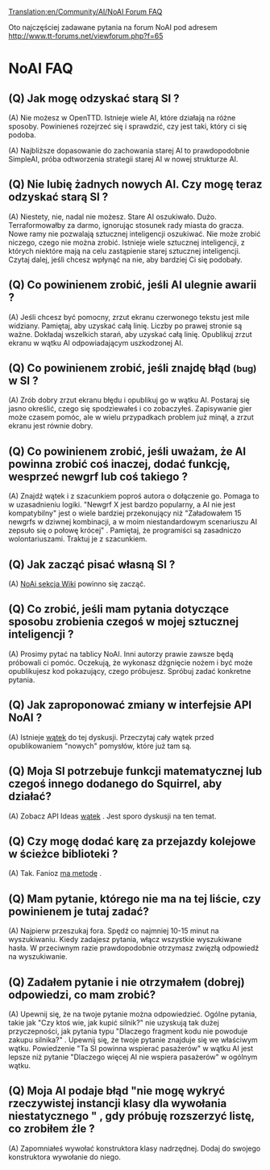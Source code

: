 [[Translation:en/Community/AI/NoAI Forum FAQ]]


<!--{{NoAI}}-->{{pl/NoAI}}

Oto najczęściej zadawane pytania na forum NoAI pod adresem http://www.tt-forums.net/viewforum.php?f=65

=NoAI FAQ=

==(Q) Jak mogę odzyskać starą SI ?==
(A) Nie możesz w OpenTTD. Istnieje wiele AI, które działają na różne sposoby. Powinieneś rozejrzeć się i sprawdzić, czy jest taki, który ci się podoba.

(A) Najbliższe dopasowanie do zachowania starej AI to prawdopodobnie SimpleAI, próba odtworzenia strategii starej AI w nowej strukturze AI.

==(Q) Nie lubię żadnych nowych AI. Czy mogę teraz odzyskać starą SI ? ==
(A) Niestety, nie, nadal nie możesz. Stare AI oszukiwało. Dużo. Terraformowałby za darmo, ignorując stosunek rady miasta do gracza. Nowe ramy nie pozwalają sztucznej inteligencji oszukiwać. Nie może zrobić niczego, czego nie można zrobić. Istnieje wiele sztucznej inteligencji, z których niektóre mają na celu zastąpienie starej sztucznej inteligencji. Czytaj dalej, jeśli chcesz wpłynąć na nie, aby bardziej Ci się podobały.

==(Q) Co powinienem zrobić, jeśli AI ulegnie awarii ?==
(A) Jeśli chcesz być pomocny, zrzut ekranu czerwonego tekstu jest mile widziany. Pamiętaj, aby uzyskać całą linię. Liczby po prawej stronie są ważne. Dokładaj wszelkich starań, aby uzyskać całą linię. Opublikuj zrzut ekranu w wątku AI odpowiadającym uszkodzonej AI.

==(Q) Co powinienem zrobić, jeśli znajdę błąd <small>(bug)</small> w SI ?==
(A) Zrób dobry zrzut ekranu błędu i opublikuj go w wątku AI. Postaraj się jasno określić, czego się spodziewałeś i co zobaczyłeś. Zapisywanie gier może czasem pomóc, ale w wielu przypadkach problem już minął, a zrzut ekranu jest równie dobry.


==(Q) Co powinienem zrobić, jeśli uważam, że AI powinna zrobić coś inaczej, dodać funkcję, wesprzeć newgrf lub coś takiego ?==
(A) Znajdź wątek i z szacunkiem poproś autora o dołączenie go. Pomaga to w uzasadnieniu logiki. "Newgrf X jest bardzo popularny, a AI nie jest kompatybilny" jest o wiele bardziej przekonujący niż "Załadowałem 15 newgrfs w dziwnej kombinacji, a w moim niestandardowym scenariuszu AI zepsuło się o połowę krócej" . Pamiętaj, że programiści są zasadniczo wolontariuszami. Traktuj je z szacunkiem.

==(Q) Jak zacząć pisać własną SI ?==
(A) [[pl/Development/Script/SI/Strona główna|NoAi sekcja Wiki]] powinno się zacząć.

==(Q) Co zrobić, jeśli mam pytania dotyczące sposobu zrobienia czegoś w mojej sztucznej inteligencji ?==
(A) Prosimy pytać na tablicy NoAI. Inni autorzy prawie zawsze będą próbowali ci pomóc. Oczekują, że wykonasz dźgnięcie nożem i być może opublikujesz kod pokazujący, czego próbujesz. Spróbuj zadać konkretne pytania.


==(Q) Jak zaproponować zmiany w interfejsie API NoAI ?==
(A) Istnieje [http://www.tt-forums.net/viewtopic.php?f=65&t=44249 wątek] do tej dyskusji. Przeczytaj cały wątek przed opublikowaniem "nowych" pomysłów, które już tam są.


==(Q) Moja SI potrzebuje funkcji matematycznej lub czegoś innego dodanego do Squirrel, aby działać? ==
(A) Zobacz API Ideas [http://www.tt-forums.net/viewtopic.php?f=65&t=44249 wątek] . Jest sporo dyskusji na ten temat.

==(Q) Czy mogę dodać karę za przejazdy kolejowe w ścieżce biblioteki ?==
(A) Tak. Fanioz [http://www.tt-forums.net/viewtopic.php?p=809026#p809026 ma metodę] .

==(Q) Mam pytanie, którego nie ma na tej liście, czy powinienem je tutaj zadać? ==
(A) Najpierw przeszukaj fora. Spędź co najmniej 10-15 minut na wyszukiwaniu. Kiedy zadajesz pytania, włącz wszystkie wyszukiwane hasła. W przeciwnym razie prawdopodobnie otrzymasz zwięzłą odpowiedź na wyszukiwanie.

==(Q) Zadałem pytanie i nie otrzymałem (dobrej) odpowiedzi, co mam zrobić?==
(A) Upewnij się, że na twoje pytanie można odpowiedzieć. Ogólne pytania, takie jak  "Czy ktoś wie, jak kupić silnik?" nie uzyskują tak dużej przyczepności, jak pytania typu  "Dlaczego fragment kodu nie powoduje zakupu silnika?" . Upewnij się, że twoje pytanie znajduje się we właściwym wątku. Powiedzenie "Ta SI powinna wspierać pasażerów" w wątku AI jest lepsze niż pytanie  "Dlaczego więcej AI nie wspiera pasażerów" w ogólnym wątku.

==(Q) Moja AI podaje błąd  "nie mogę wykryć rzeczywistej instancji klasy dla wywołania niestatycznego  " , gdy próbuję rozszerzyć listę, co zrobiłem źle ?==
(A) Zapomniałeś wywołać konstruktora klasy nadrzędnej. Dodaj do swojego konstruktora wywołanie do niego.